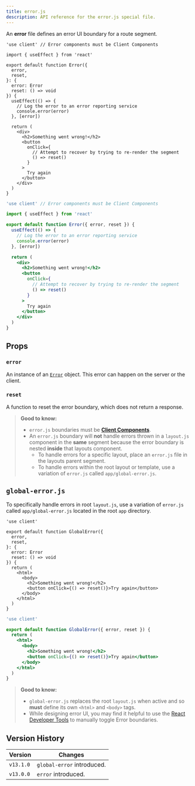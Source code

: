 ```yaml
---
title: error.js
description: API reference for the error.js special file.
---
```


An **error** file defines an error UI boundary for a route segment.

```tsx filename="app/dashboard/error.tsx" switcher
'use client' // Error components must be Client Components

import { useEffect } from 'react'

export default function Error({
  error,
  reset,
}: {
  error: Error
  reset: () => void
}) {
  useEffect(() => {
    // Log the error to an error reporting service
    console.error(error)
  }, [error])

  return (
    <div>
      <h2>Something went wrong!</h2>
      <button
        onClick={
          // Attempt to recover by trying to re-render the segment
          () => reset()
        }
      >
        Try again
      </button>
    </div>
  )
}
```

```jsx filename="app/dashboard/error.js" switcher
'use client' // Error components must be Client Components

import { useEffect } from 'react'

export default function Error({ error, reset }) {
  useEffect(() => {
    // Log the error to an error reporting service
    console.error(error)
  }, [error])

  return (
    <div>
      <h2>Something went wrong!</h2>
      <button
        onClick={
          // Attempt to recover by trying to re-render the segment
          () => reset()
        }
      >
        Try again
      </button>
    </div>
  )
}
```

## Props

### `error`

An instance of an [`Error`](https://developer.mozilla.org/en-US/docs/Web/JavaScript/Reference/Global_Objects/Error) object. This error can happen on the server or the client.

### `reset`

A function to reset the error boundary, which does not return a response.

> **Good to know:**
>
> - `error.js` boundaries must be **[Client Components](/docs/getting-started/react-essentials)**.
> - An `error.js` boundary will **not** handle errors thrown in a `layout.js` component in the **same** segment because the error boundary is nested **inside** that layouts component.
>   - To handle errors for a specific layout, place an `error.js` file in the layouts parent segment.
>   - To handle errors within the root layout or template, use a variation of `error.js` called `app/global-error.js`.

## `global-error.js`

To specifically handle errors in root `layout.js`, use a variation of `error.js` called `app/global-error.js` located in the root `app` directory.

```tsx filename="app/global-error.tsx" switcher
'use client'

export default function GlobalError({
  error,
  reset,
}: {
  error: Error
  reset: () => void
}) {
  return (
    <html>
      <body>
        <h2>Something went wrong!</h2>
        <button onClick={() => reset()}>Try again</button>
      </body>
    </html>
  )
}
```

```jsx filename="app/global-error.js" switcher
'use client'

export default function GlobalError({ error, reset }) {
  return (
    <html>
      <body>
        <h2>Something went wrong!</h2>
        <button onClick={() => reset()}>Try again</button>
      </body>
    </html>
  )
}
```

> **Good to know:**
>
> - `global-error.js` replaces the root `layout.js` when active and so **must** define its own `<html>` and `<body>` tags.
> - While designing error UI, you may find it helpful to use the [React Developer Tools](https://react.dev/learn/react-developer-tools) to manually toggle Error boundaries.

## Version History

| Version   | Changes                    |
| --------- | -------------------------- |
| `v13.1.0` | `global-error` introduced. |
| `v13.0.0` | `error` introduced.        |
